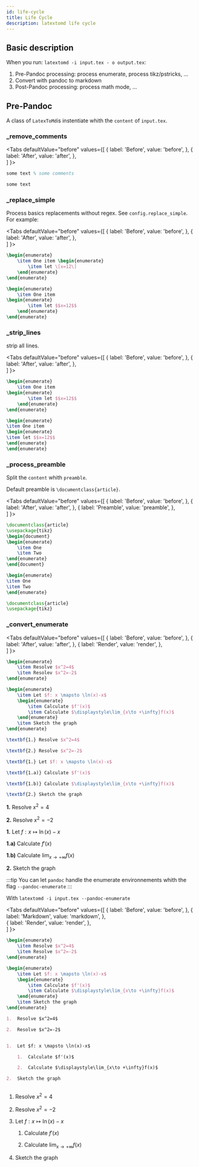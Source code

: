 ```yaml
---
id: life-cycle
title: Life Cycle
description: latextomd life cycle
---
```


## Basic description

When you run: `latextomd -i input.tex - o output.tex`: 

1. Pre-Pandoc processing: process enumerate, process tikz/pstricks, ...
2. Convert with pandoc to markdown
3. Post-Pandoc processing: process math mode, ...

## Pre-Pandoc

A class of `LatexToMd`is instentiate whith the `content` of `input.tex`.

### _remove_comments

<Tabs
  defaultValue="before"
  values={[
    { label: 'Before', value: 'before', },
    { label: 'After', value: 'after', },    
  ]
}>
<TabItem value="before">

```latex
some text % some comments
```

</TabItem>
<TabItem value="after">

```latex
some text
```

</TabItem>
</Tabs>


### _replace_simple

Process basics replacements without regex. See `config.replace_simple`. For example:


<Tabs
  defaultValue="before"
  values={[
    { label: 'Before', value: 'before', },
    { label: 'After', value: 'after', },    
  ]
}>
<TabItem value="before">

```latex
\begin{enumerate}
    \item One item \begin{enumerate}
        \item let \[x=12\]
    \end{enumerate}
\end{enumerate}
```

</TabItem>
<TabItem value="after">

```latex
\begin{enumerate}
    \item One item 
\begin{enumerate}
        \item let $$x=12$$
    \end{enumerate}
\end{enumerate}
```

</TabItem>
</Tabs>

### _strip_lines


strip all lines.

<Tabs
  defaultValue="before"
  values={[
    { label: 'Before', value: 'before', },
    { label: 'After', value: 'after', },    
  ]
}>
<TabItem value="before">

```latex
\begin{enumerate}
    \item One item 
\begin{enumerate}
        \item let $$x=12$$
    \end{enumerate}
\end{enumerate}
```

</TabItem>
<TabItem value="after">

```latex
\begin{enumerate}
\item One item 
\begin{enumerate}
\item let $$x=12$$
\end{enumerate}
\end{enumerate}
```

</TabItem>
</Tabs>


 ### _process_preamble

 Split the `content` whith `preamble`.

 Default preamble is `\documentclass{article}`.

 <Tabs
  defaultValue="before"
  values={[
    { label: 'Before', value: 'before', },
    { label: 'After', value: 'after', }, 
    { label: 'Preamble', value: 'preamble', },   
  ]
}>
<TabItem value="before">

```latex
\documentclass{article}
\usepackage{tikz}
\begin{document}
\begin{enumerate}
    \item One
    \item Two
\end{enumerate}
\end{document}
```

</TabItem>
<TabItem value="after">

```latex
\begin{enumerate}
\item One
\item Two
\end{enumerate}
```

</TabItem>
<TabItem value="preamble">

```latex
\documentclass{article}
\usepackage{tikz}
```

</TabItem>
</Tabs>

### _convert_enumerate


<Tabs
  defaultValue="before"
  values={[
    { label: 'Before', value: 'before', },
    { label: 'After', value: 'after', },
    { label: 'Render', value: 'render', },     
  ]
}>
<TabItem value="before">

```latex
\begin{enumerate}
    \item Resolve $x^2=4$
    \item Resolev $x^2=-2$
\end{enumerate}

\begin{enumerate}
    \item Let $f: x \mapsto \ln(x)-x$
    \begin{enumerate}
        \item Calculate $f'(x)$
        \item Calculate $\displaystyle\lim_{x\to +\infty}f(x)$
    \end{enumerate}
    \item Sketch the graph
\end{enumerate}
```

</TabItem>
<TabItem value="after">

```latex
\textbf{1.} Resolve $x^2=4$

\textbf{2.} Resolve $x^2=-2$

\textbf{1.} Let $f: x \mapsto \ln(x)-x$

\textbf{1.a)} Calculate $f'(x)$

\textbf{1.b)} Calculate $\displaystyle\lim_{x\to +\infty}f(x)$

\textbf{2.} Sketch the graph
```

</TabItem>
<TabItem value="render">


**1.** Resolve $x^2=4$

**2.** Resolve $x^2=-2$

**1.** Let $f: x \mapsto \ln(x)-x$

**1.a)** Calculate $f'(x)$

**1.b)** Calculate $\displaystyle\lim_{x\to +\infty}f(x)$

**2.** Sketch the graph


</TabItem>
</Tabs>

:::tip
You can let `pandoc` handle the enumerate environnements whith the flag `--pandoc-enumerate`
:::

With `latextomd -i input.tex --pandoc-enumerate`

<Tabs
  defaultValue="before"
  values={[
    { label: 'Before', value: 'before', },
    { label: 'Markdown', value: 'markdown', },  
     { label: 'Render', value: 'render', },  
  ]
}>
<TabItem value="before">

```latex
\begin{enumerate}
    \item Resolve $x^2=4$
    \item Resolve $x^2=-2$
\end{enumerate}

\begin{enumerate}
    \item Let $f: x \mapsto \ln(x)-x$
    \begin{enumerate}
        \item Calculate $f'(x)$
        \item Calculate $\displaystyle\lim_{x\to +\infty}f(x)$
    \end{enumerate}
    \item Sketch the graph
\end{enumerate}
```

</TabItem>
<TabItem value="markdown">

```markdown
1.  Resolve $x^2=4$

2.  Resolve $x^2=-2$


1.  Let $f: x \mapsto \ln(x)-x$

    1.  Calculate $f'(x)$

    2.  Calculate $\displaystyle\lim_{x\to +\infty}f(x)$

2.  Sketch the graph



```

</TabItem>
<TabItem value="render">


1.  Resolve $x^2=4$

2.  Resolve $x^2=-2$


1.  Let $f: x \mapsto \ln(x)-x$

    1.  Calculate $f'(x)$

    2.  Calculate $\displaystyle\lim_{x\to +\infty}f(x)$

2.  Sketch the graph




</TabItem>
</Tabs>



